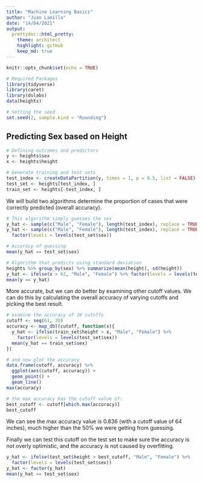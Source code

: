 ```yaml
---
title: "Machine Learning Basics"
author: "Juan Lamilla"
date: "14/04/2021"
output:
  prettydoc::html_pretty:
    theme: architect
    highlight: github
    keep_md: true
---
```


```r
knitr::opts_chunk$set(echo = TRUE)

# Required Packages
library(tidyverse)
library(caret)
library(dslabs)
data(heights)

# Setting the seed
set.seed(2, sample.kind = "Rounding")
```

## Predicting Sex based on Height

```r
# Defining outcomes and predictors
y <- heights$sex
x <- heights$height

# Generate training and test sets
test_index <- createDataPartition(y, times = 1, p = 0.5, list = FALSE)
test_set <- heights[test_index, ]
train_set <- heights[-test_index, ]
```

We will build two algorithms determine the proportion of cases that were correctly predicted (overall accuracy).

```r
# This algorithm simply guesses the sex
y_hat <- sample(c("Male", "Female"), length(test_index), replace = TRUE)
y_hat <- sample(c("Male", "Female"), length(test_index), replace = TRUE) %>% 
  factor(levels = levels(test_set$sex))

# Accuracy of guessing
mean(y_hat == test_set$sex)
```

```r

# Algorithm that predicts using standard deviation
heights %>% group_by(sex) %>% summarize(mean(height), sd(height))
y_hat <- ifelse(x > 62, "Male", "Female") %>% factor(levels = levels(test_set$sex))
mean(y == y_hat)
```
More accurate, but we can do better by examining other cutoff values. We can do this by calculating the overall accuracy of varying cutoffs and picking the best result.

```r
# examine the accuracy of 10 cutoffs
cutoff <- seq(61, 70)
accuracy <- map_dbl(cutoff, function(x){
  y_hat <- ifelse(train_set$height > x, "Male", "Female") %>% 
    factor(levels = levels(test_set$sex))
  mean(y_hat == train_set$sex)
})

# and now plot the accuracy
data.frame(cutoff, accuracy) %>% 
  ggplot(aes(cutoff, accuracy)) + 
  geom_point() + 
  geom_line() 
max(accuracy)

# the max accuracy has the cutoff value of:
best_cutoff <- cutoff[which.max(accuracy)]
best_cutoff

```


We can see the max accuracy value is 0.836 (with a cutoff value of 64 inches), much higher than the 50% we were getting from guessing.

Finally we can test this cutoff on the test set to make sure the accuracy is not overly optimistic, and the accuracy is not caused by overfitting.

```r
y_hat <- ifelse(test_set$height > best_cutoff, "Male", "Female") %>% 
  factor(levels = levels(test_set$sex))
y_hat <- factor(y_hat)
mean(y_hat == test_set$sex)
```









